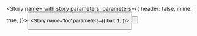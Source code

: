 
<Meta title='Button' />

<Story
  name='with story parameters'
  parameters={{
    header: false,
    inline: true,
  }}><Button label='The Button' /></Story>

<Story
  name='foo'
  parameters={{
    bar: 1,
  }}><Button label='Foo' /></Story>
